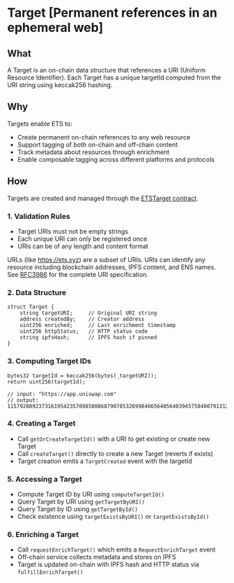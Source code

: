

# Target <Icon src="/icons/target.svg" size={36} alt="Target Icon" /> [Permanent references in an ephemeral web]

## What
A Target is an on-chain data structure that references a URI (Uniform Resource Identifier). Each Target has a unique targetId computed from the URI string using keccak256 hashing.

## Why
Targets enable ETS to:
- Create permanent on-chain references to any web resource
- Support tagging of both on-chain and off-chain content
- Track metadata about resources through enrichment
- Enable composable tagging across different platforms and protocols

## How
Targets are created and managed through the [ETSTarget contract](https://github.com/ethereum-tag-service/ets/blob/main/packages/contracts/contracts/ETSTarget.sol).

### 1. Validation Rules
- Target URIs must not be empty strings
- Each unique URI can only be registered once
- URIs can be of any length and content format

<Callout type="info">URLs (like https://ets.xyz) are a subset of URIs. URIs can identify any resource including blockchain addresses, IPFS content, and ENS names. See [RFC3986](https://www.rfc-editor.org/rfc/rfc3986) for the complete URI specification.</Callout>

### 2. Data Structure
```solidity
struct Target {
    string targetURI;     // Original URI string
    address createdBy;    // Creator address
    uint256 enriched;     // Last enrichment timestamp
    uint256 httpStatus;   // HTTP status code
    string ipfsHash;      // IPFS hash if pinned
}
```

### 3. Computing Target IDs

```solidity twoslash
bytes32 targetId = keccak256(bytes(_targetURI));
return uint256(targetId);

// input: "https://app.uniswap.com"
// output: 115792089237316195423570985008687907853269984665640564039457584007913129639936

```

### 4. Creating a Target
- Call `getOrCreateTargetId()` with a URI to get existing or create new Target
- Call `createTarget()` directly to create a new Target (reverts if exists)
- Target creation emits a `TargetCreated` event with the targetId

### 5. Accessing a Target
- Compute Target ID by URI using `computeTargetId()`
- Query Target by URI using `getTargetByURI()`
- Query Target by ID using `getTargetById()`
- Check existence using `targetExistsByURI()` or `targetExistsById()`

### 6. Enriching a Target
- Call `requestEnrichTarget()` which emits a `RequestEnrichTarget` event
- Off-chain service collects metadata and stores on IPFS
- Target is updated on-chain with IPFS hash and HTTP status via `fulfillEnrichTarget()`


